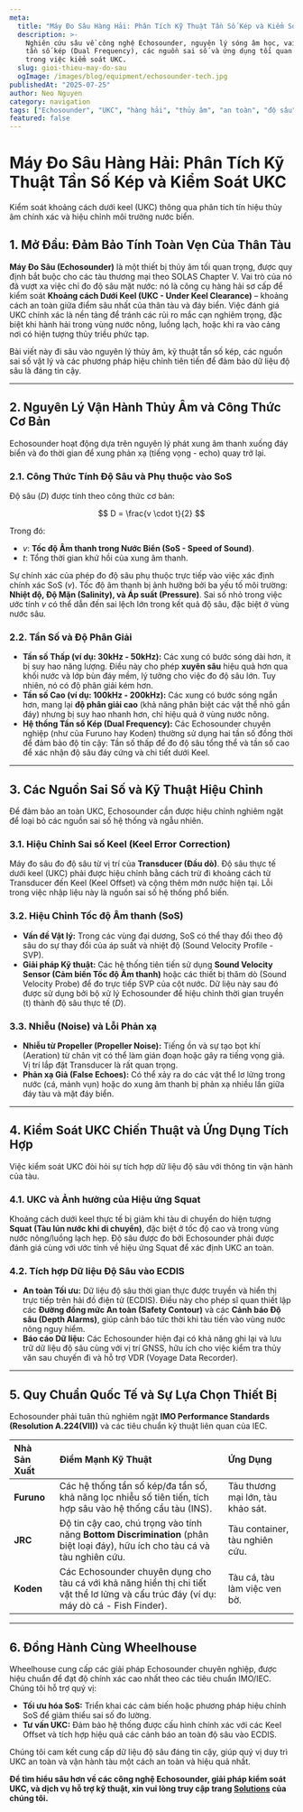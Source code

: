 ```yaml
---
meta:
  title: "Máy Đo Sâu Hàng Hải: Phân Tích Kỹ Thuật Tần Số Kép và Kiểm Soát UKC"
  description: >-
    Nghiên cứu sâu về công nghệ Echosounder, nguyên lý sóng âm học, vai trò của
    tần số kép (Dual Frequency), các nguồn sai số và ứng dụng tối quan trọng
    trong việc kiểm soát UKC.
  slug: gioi-thieu-may-do-sau
  ogImage: /images/blog/equipment/echosounder-tech.jpg
publishedAt: "2025-07-25"
author: Neo Nguyen
category: navigation
tags: ["Echosounder", "UKC", "hàng hải", "thủy âm", "an toàn", "độ sâu"]
featured: false
---
```


# Máy Đo Sâu Hàng Hải: Phân Tích Kỹ Thuật Tần Số Kép và Kiểm Soát UKC

<span className="text-xl text-gray-500 italic mb-8">
  Kiểm soát khoảng cách dưới keel (UKC) thông qua phân tích tín hiệu thủy âm
  chính xác và hiệu chỉnh môi trường nước biển.
</span>

## 1. Mở Đầu: Đảm Bảo Tính Toàn Vẹn Của Thân Tàu

**Máy Đo Sâu (Echosounder)** là một thiết bị thủy âm tối quan trọng, được quy định bắt buộc cho các tàu thương mại theo SOLAS Chapter V. Vai trò của nó đã vượt xa việc chỉ đo độ sâu mặt nước: nó là công cụ hàng hải sơ cấp để kiểm soát **Khoảng cách Dưới Keel (UKC - Under Keel Clearance)** – khoảng cách an toàn giữa điểm sâu nhất của thân tàu và đáy biển. Việc đánh giá UKC chính xác là nền tảng để tránh các rủi ro mắc cạn nghiêm trọng, đặc biệt khi hành hải trong vùng nước nông, luồng lạch, hoặc khi ra vào cảng nơi có hiện tượng thủy triều phức tạp.

Bài viết này đi sâu vào nguyên lý thủy âm, kỹ thuật tần số kép, các nguồn sai số vật lý và các phương pháp hiệu chỉnh tiên tiến để đảm bảo dữ liệu độ sâu là đáng tin cậy.

---

## 2. Nguyên Lý Vận Hành Thủy Âm và Công Thức Cơ Bản

Echosounder hoạt động dựa trên nguyên lý phát xung âm thanh xuống đáy biển và đo thời gian để xung phản xạ (tiếng vọng - echo) quay trở lại.

### 2.1. Công Thức Tính Độ Sâu và Phụ thuộc vào SoS

Độ sâu ($D$) được tính theo công thức cơ bản:

$$
D = \frac{v \cdot t}{2}
$$

Trong đó:

- $v$: **Tốc độ Âm thanh trong Nước Biển (SoS - Speed of Sound)**.
- $t$: Tổng thời gian khứ hồi của xung âm thanh.

Sự chính xác của phép đo độ sâu phụ thuộc trực tiếp vào việc xác định chính xác SoS ($v$). Tốc độ âm thanh bị ảnh hưởng bởi ba yếu tố môi trường: **Nhiệt độ, Độ Mặn (Salinity), và Áp suất (Pressure)**. Sai số nhỏ trong việc ước tính $v$ có thể dẫn đến sai lệch lớn trong kết quả độ sâu, đặc biệt ở vùng nước sâu.

### 2.2. Tần Số và Độ Phân Giải

- **Tần số Thấp (ví dụ: 30kHz - 50kHz):** Các xung có bước sóng dài hơn, ít bị suy hao năng lượng. Điều này cho phép **xuyên sâu** hiệu quả hơn qua khối nước và lớp bùn đáy mềm, lý tưởng cho việc đo độ sâu lớn. Tuy nhiên, nó có độ phân giải kém hơn.
- **Tần số Cao (ví dụ: 100kHz - 200kHz):** Các xung có bước sóng ngắn hơn, mang lại **độ phân giải cao** (khả năng phân biệt các vật thể nhỏ gần đáy) nhưng bị suy hao nhanh hơn, chỉ hiệu quả ở vùng nước nông.
- **Hệ thống Tần số Kép (Dual Frequency):** Các Echosounder chuyên nghiệp (như của Furuno hay Koden) thường sử dụng hai tần số đồng thời để đảm bảo độ tin cậy: Tần số thấp để đo độ sâu tổng thể và tần số cao để xác nhận độ sâu đáy cứng và chi tiết dưới Keel.

---

## 3. Các Nguồn Sai Số và Kỹ Thuật Hiệu Chỉnh

Để đảm bảo an toàn UKC, Echosounder cần được hiệu chỉnh nghiêm ngặt để loại bỏ các nguồn sai số hệ thống và ngẫu nhiên.

### 3.1. Hiệu Chỉnh Sai số Keel (Keel Error Correction)

Máy đo sâu đo độ sâu từ vị trí của **Transducer (Đầu dò)**. Độ sâu thực tế dưới keel (UKC) phải được hiệu chỉnh bằng cách trừ đi khoảng cách từ Transducer đến Keel (Keel Offset) và cộng thêm mớn nước hiện tại. Lỗi trong việc nhập liệu này là nguồn sai số hệ thống phổ biến.

### 3.2. Hiệu Chỉnh Tốc độ Âm thanh (SoS)

- **Vấn đề Vật lý:** Trong các vùng đại dương, SoS có thể thay đổi theo độ sâu do sự thay đổi của áp suất và nhiệt độ (Sound Velocity Profile - SVP).
- **Giải pháp Kỹ thuật:** Các hệ thống tiên tiến sử dụng **Sound Velocity Sensor (Cảm biến Tốc độ Âm thanh)** hoặc các thiết bị thăm dò (Sound Velocity Probe) để đo trực tiếp SVP của cột nước. Dữ liệu này sau đó được sử dụng bởi bộ xử lý Echosounder để hiệu chỉnh thời gian truyền (t) thành độ sâu thực tế ($D$).

### 3.3. Nhiễu (Noise) và Lỗi Phản xạ

- **Nhiễu từ Propeller (Propeller Noise):** Tiếng ồn và sự tạo bọt khí (Aeration) từ chân vịt có thể làm gián đoạn hoặc gây ra tiếng vọng giả. Vị trí lắp đặt Transducer là rất quan trọng.
- **Phản xạ Giả (False Echoes):** Có thể xảy ra do các vật thể lơ lửng trong nước (cá, mảnh vụn) hoặc do xung âm thanh bị phản xạ nhiều lần giữa đáy tàu và mặt đáy biển.

---

## 4. Kiểm Soát UKC Chiến Thuật và Ứng Dụng Tích Hợp

Việc kiểm soát UKC đòi hỏi sự tích hợp dữ liệu độ sâu với thông tin vận hành của tàu.

### 4.1. UKC và Ảnh hưởng của Hiệu ứng Squat

Khoảng cách dưới keel thực tế bị giảm khi tàu di chuyển do hiện tượng **Squat (Tàu lún nước khi di chuyển)**, đặc biệt ở tốc độ cao và trong vùng nước nông/luồng lạch hẹp. Độ sâu được đo bởi Echosounder phải được đánh giá cùng với ước tính về hiệu ứng Squat để xác định UKC an toàn.

### 4.2. Tích hợp Dữ liệu Độ Sâu vào ECDIS

- **An toàn Tối ưu:** Dữ liệu độ sâu thời gian thực được truyền và hiển thị trực tiếp trên hải đồ điện tử (ECDIS). Điều này cho phép sĩ quan thiết lập các **Đường đồng mức An toàn (Safety Contour)** và các **Cảnh báo Độ sâu (Depth Alarms)**, giúp cảnh báo tức thời khi tàu tiến vào vùng nước nông nguy hiểm.
- **Báo cáo Dữ liệu:** Các Echosounder hiện đại có khả năng ghi lại và lưu trữ dữ liệu độ sâu cùng với vị trí GNSS, hữu ích cho việc kiểm tra thủy văn sau chuyến đi và hỗ trợ VDR (Voyage Data Recorder).

---

## 5. Quy Chuẩn Quốc Tế và Sự Lựa Chọn Thiết Bị

Echosounder phải tuân thủ nghiêm ngặt **IMO Performance Standards (Resolution A.224(VII))** và các tiêu chuẩn kỹ thuật liên quan của IEC.

| Nhà Sản Xuất | Điểm Mạnh Kỹ Thuật                                                                                                                      | Ứng Dụng                          |
| :----------- | :-------------------------------------------------------------------------------------------------------------------------------------- | :-------------------------------- |
| **Furuno**   | Các hệ thống tần số kép/đa tần số, khả năng lọc nhiễu số tiên tiến, tích hợp sâu vào hệ thống cầu tàu (INS).                            | Tàu thương mại lớn, tàu khảo sát. |
| **JRC**      | Độ tin cậy cao, chú trọng vào tính năng **Bottom Discrimination** (phân biệt loại đáy), hữu ích cho tàu cá và tàu nghiên cứu.           | Tàu container, tàu nghiên cứu.    |
| **Koden**    | Các Echosounder chuyên dụng cho tàu cá với khả năng hiển thị chi tiết vật thể lơ lửng và cấu trúc đáy (ví dụ: máy dò cá - Fish Finder). | Tàu cá, tàu làm việc ven bờ.      |

---

## 6. Đồng Hành Cùng Wheelhouse

Wheelhouse cung cấp các giải pháp Echosounder chuyên nghiệp, được hiệu chuẩn để đạt độ chính xác cao nhất theo các tiêu chuẩn IMO/IEC. Chúng tôi hỗ trợ quý vị:

- **Tối ưu hóa SoS:** Triển khai các cảm biến hoặc phương pháp hiệu chỉnh SoS để giảm thiểu sai số đo lường.
- **Tư vấn UKC:** Đảm bảo hệ thống được cấu hình chính xác với các Keel Offset và tích hợp hiệu quả các cảnh báo an toàn độ sâu vào ECDIS.

Chúng tôi cam kết cung cấp dữ liệu độ sâu đáng tin cậy, giúp quý vị duy trì UKC an toàn và vận hành tàu một cách an toàn và hiệu quả nhất.

**Để tìm hiểu sâu hơn về các công nghệ Echosounder, giải pháp kiểm soát UKC, và dịch vụ hỗ trợ kỹ thuật, xin vui lòng truy cập trang [Solutions](/solutions) của chúng tôi.**
